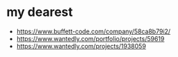 # my dearest

- https://www.buffett-code.com/company/58ca8b79i2/
- https://www.wantedly.com/portfolio/projects/59619
- https://www.wantedly.com/projects/1938059
